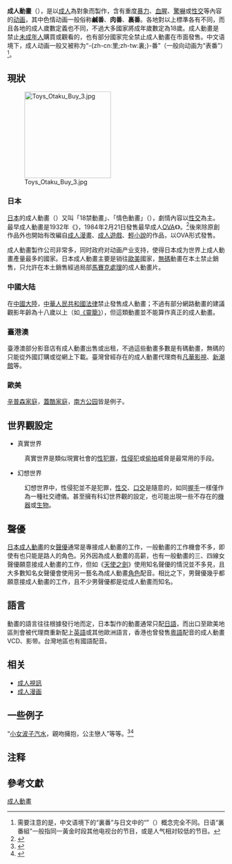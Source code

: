 {{NoteTA
|1=zh-hans:视频;zh-hant:影片;
}}
'''成人動畫'''（{{lang-en|adult animation}}），是以[[成人|成人]]為對象而製作，含有重度[[暴力|暴力]]、[[獵奇|血腥]]、[[突發驚嚇|驚嚇]]或[[性交|性交]]等內容的[[动画|动画]]，其中色情动画一般俗称'''鹹番'''、'''肉番'''、'''裏番'''。各地對以上標準各有不同，而且各地的成人歲數定義也不同，不過大多國家將成年歲數定為18歲。成人動畫是禁止[[未成年人|未成年人]]購買或觀看的，也有部分國家完全禁止成人動畫在市面發售。中文语境下，成人动画一般又被称为“-{zh-cn:里;zh-tw:裏;}-番”（一般向动画为“表番”）<ref group="註">需要注意的是，中文语境下的“裏番”与日文中的“{{link-ja|裏番組|裏番組}}”（{{lang|ja|裏番組}}）概念完全不同。日语“裏番組”一般指同一黃金时段其他电视台的节目，或是人气相对较低的节目。</ref>。

== 現狀 ==
[[File:Toys_Otaku_Buy_3.jpg|200px]]
=== 日本 ===
[[日本|日本]]的成人動畫（{{lang|ja|アダルトアニメ}}）又叫「18禁動畫」、「情色動畫」（{{lang|ja|エロアニメ}}），劇情內容以[[性交|性交]]為主。最早成人動畫是1932年《{{lang|ja|すヾみ舟}}》，1984年2月21日發售最早成人[[OVA|OVA]]《{{lang|ja|ロリータアニメ 雪の紅化粧 〜少女薔薇刑〜}}》。<ref>{{cite web |title=ジブリのエロアニメ!?『バルテュス ティアの輝き』 OVA創世記の大傑作！天空のエロ・ラピュタ！ |url=https://otapol.jp/hentai/2016/12/post-208.html |website=おたぽる@hentai！！ |language=ja |date=2016-12-02|accessdate=2019-03-03 |archive-date=2019-03-17 |archive-url=https://web.archive.org/web/20190317192826/https://otapol.jp/hentai/2016/12/post-208.html |dead-url=no }}</ref>後來除原創作品外也開始有改編自[[成人漫畫|成人漫畫]]、[[日本成人遊戲|成人遊戲]]、[[輕小說|輕小說]]的作品，以OVA形式發售。

成人動畫製作公司非常多，同时政府对动画产业支持，使得日本成为世界上成人動畫產量最多的國家。日本成人動畫主要是销往[[歐美|歐美]]國家，[[無修正|無碼]]動畫在本土禁止銷售，只允許在本土銷售經過局部[[馬賽克_(影像處理)|馬賽克處理]]的成人動畫片。

=== 中國大陆 ===
在[[中國大陸|中國大陸]]，[[中華人民共和國法律|中華人民共和國法律]]禁止發售成人動畫；不過有部分網路動畫的建議觀影年齡為十八歲以上（如[[灵笼|《靈籠》]]），但這類動畫並不能算作真正的成人動畫。

=== 臺港澳 ===
臺港澳部分影音店有成人動畫出售或出租，不過這些動畫多數是有碼動畫，無碼的只能從外國訂購或從網上下載。臺灣曾經存在的成人動畫代理商有[[凡華影視|凡華影視]]、[[新潮館|新潮館]]等。

=== 歐美 ===
[[辛普森家庭|辛普森家庭]]，[[蓋酷家庭|蓋酷家庭]]，[[南方公園|南方公园]]皆是例子。

== 世界觀設定 ==
* 真實世界
: 真實世界是類似現實社會的[[性犯罪|性犯罪]]，[[性侵犯|性侵犯]]或[[偷拍|偷拍]]威脅是最常用的手段。
* 幻想世界
: 幻想世界中，性侵犯並不是犯罪，[[性交|性交]]、[[口交|口交]]是隨意的，如同[[握手|握手]]一樣僅作為一種社交禮儀。甚至擁有科幻世界觀的設定，也可能出現一些不存在的[[機器|機器]]或[[生物|生物]]。

== 聲優 ==
[[日本|日本]][[成人動畫|成人動畫]]的女[[聲優|聲優]]通常是專接成人動畫的工作，一般動畫的工作機會不多，即使有也只能是路人的角色。另外因為成人動畫的高薪，也有一般動畫的三、四線女聲優願意接成人動畫的工作，但如《[[天使之劍|天使之劍]]》使用知名聲優的情況並不多見，且大多數知名女聲優會使用另一藝名為成人動畫[[角色|角色]]配音。相比之下，男聲優幾乎都願意接成人動畫的工作，且不少男聲優都是從成人動畫而知名。

== 語言 ==
動畫的語言往往根據發行地而定，日本製作的動畫通常只配[[日語|日語]]，而出口至歐美地區則會被代理商重新配上[[英語|英語]]或其他歐洲語言，香港也曾發售[[粵語|粵語]]配音的成人動畫VCD、影带。台灣地區也有國語配音。

== 相关 ==
* [[色情片#日本成人影片|成人視訊]]
* [[成人漫画|成人漫画]]
== 一些例子 ==
“[[小女波子汽水|小女波子汽水]]，親吻擁抱，公主戀人”等等。<ref>{{Cite web|title=小女ラムネ 第1話 ちーちゃんと秘密のアルバイト|url=http://hanime1.me/watch?v=23262|accessdate=2021-03-29|work=hanime1.me|language=en|archive-date=2021-04-20|archive-url=https://web.archive.org/web/20210420045709/https://hanime1.me/watch?v=23262|dead-url=no}}</ref><ref>{{Cite web|title=学園で時間よ止まれ 止まる日菜と動く香奈子。固まる白濁液と流れる破瓜の血編|url=http://hanime1.me/watch?v=13076|accessdate=2021-03-29|work=hanime1.me|language=en|archive-date=2021-04-20|archive-url=https://web.archive.org/web/20210420045707/https://hanime1.me/watch?v=13076|dead-url=no}}</ref>

== 注释 ==
<references group="註" />

==參考文獻==
{{Reflist}}

{{動畫}}

[[Category:成人動畫|]]